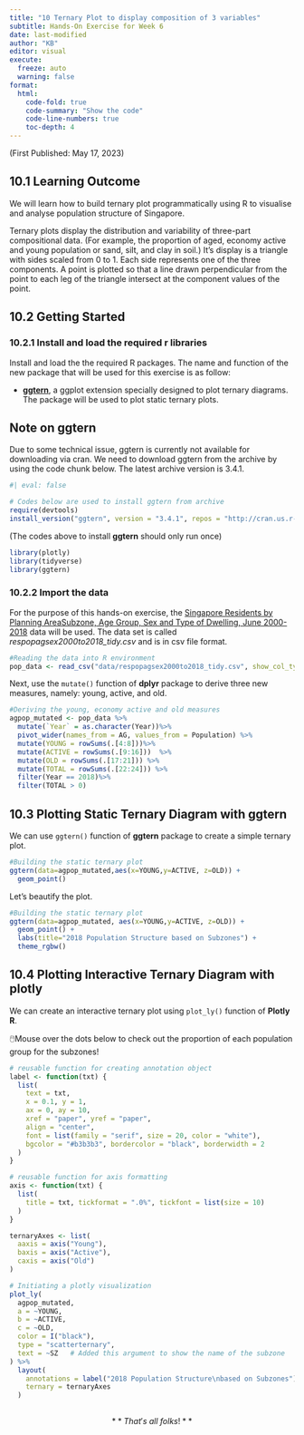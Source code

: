 ```yaml
---
title: "10 Ternary Plot to display composition of 3 variables"
subtitle: Hands-On Exercise for Week 6
date: last-modified
author: "KB"
editor: visual
execute:
  freeze: auto 
  warning: false
format:
  html:
    code-fold: true
    code-summary: "Show the code"
    code-line-numbers: true
    toc-depth: 4
---
```


(First Published: May 17, 2023)

## 10.1 Learning Outcome

We will learn how to build ternary plot programmatically using R to visualise and analyse population structure of Singapore.

Ternary plots display the distribution and variability of three-part compositional data. (For example, the proportion of aged, economy active and young population or sand, silt, and clay in soil.) It's display is a triangle with sides scaled from 0 to 1. Each side represents one of the three components. A point is plotted so that a line drawn perpendicular from the point to each leg of the triangle intersect at the component values of the point.

## 10.2 Getting Started

### 10.2.1 Install and load the required r libraries

Install and load the the required R packages. The name and function of the new package that will be used for this exercise is as follow:

-   [**ggtern**](http://www.ggtern.com/), a ggplot extension specially designed to plot ternary diagrams. The package will be used to plot static ternary plots.

::: callout-note
## Note on ggtern

Due to some technical issue, ggtern is currently not available for downloading via cran. We need to download ggtern from the archive by using the code chunk below. The latest archive version is 3.4.1.
:::

```r
#| eval: false

# Codes below are used to install ggtern from archive
require(devtools)
install_version("ggtern", version = "3.4.1", repos = "http://cran.us.r-project.org")
```

(The codes above to install **ggtern** should only run once)

```r
library(plotly)
library(tidyverse)
library(ggtern)
```

### 10.2.2 Import the data

For the purpose of this hands-on exercise, the [Singapore Residents by Planning AreaSubzone, Age Group, Sex and Type of Dwelling, June 2000-2018](https://www.singstat.gov.sg/find-data/search-by-theme/population/geographic-distribution/latest-data) data will be used. The data set is called *respopagsex2000to2018_tidy.csv* and is in csv file format.

```r
#Reading the data into R environment
pop_data <- read_csv("data/respopagsex2000to2018_tidy.csv", show_col_types = FALSE) 
```

Next, use the `mutate()` function of **dplyr** package to derive three new measures, namely: young, active, and old.

```r
#Deriving the young, economy active and old measures
agpop_mutated <- pop_data %>%
  mutate(`Year` = as.character(Year))%>%
  pivot_wider(names_from = AG, values_from = Population) %>%
  mutate(YOUNG = rowSums(.[4:8]))%>%
  mutate(ACTIVE = rowSums(.[9:16]))  %>%
  mutate(OLD = rowSums(.[17:21])) %>%
  mutate(TOTAL = rowSums(.[22:24])) %>%
  filter(Year == 2018)%>%
  filter(TOTAL > 0)
```

## 10.3 Plotting Static Ternary Diagram with **ggtern**

We can use `ggtern()` function of **ggtern** package to create a simple ternary plot.

```r
#Building the static ternary plot
ggtern(data=agpop_mutated,aes(x=YOUNG,y=ACTIVE, z=OLD)) +
  geom_point()
```

Let's beautify the plot.

```r
#Building the static ternary plot
ggtern(data=agpop_mutated, aes(x=YOUNG,y=ACTIVE, z=OLD)) +
  geom_point() +
  labs(title="2018 Population Structure based on Subzones") +
  theme_rgbw()
```

## 10.4 Plotting Interactive Ternary Diagram with **plotly**

We can create an interactive ternary plot using `plot_ly()` function of **Plotly R**.

🖱️Mouse over the dots below to check out the proportion of each population group for the subzones!

```r
# reusable function for creating annotation object
label <- function(txt) {
  list(
    text = txt, 
    x = 0.1, y = 1,
    ax = 0, ay = 10,
    xref = "paper", yref = "paper", 
    align = "center",
    font = list(family = "serif", size = 20, color = "white"),
    bgcolor = "#b3b3b3", bordercolor = "black", borderwidth = 2
  )
}

# reusable function for axis formatting
axis <- function(txt) {
  list(
    title = txt, tickformat = ".0%", tickfont = list(size = 10)
  )
}

ternaryAxes <- list(
  aaxis = axis("Young"), 
  baxis = axis("Active"), 
  caxis = axis("Old")
)

# Initiating a plotly visualization 
plot_ly(
  agpop_mutated, 
  a = ~YOUNG, 
  b = ~ACTIVE, 
  c = ~OLD,
  color = I("black"), 
  type = "scatterternary",
  text = ~SZ   # Added this argument to show the name of the subzone
) %>%
  layout(
    annotations = label("2018 Population Structure\nbased on Subzones"), 
    ternary = ternaryAxes
  ) 
  
```

::: {style="text-align: center"}
$**That's$ $all$ $folks!**$
:::
